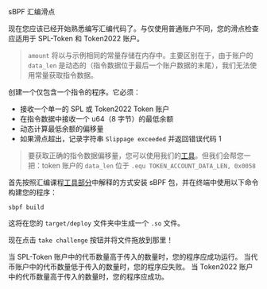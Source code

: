 
<ChallengeTitle>sBPF 汇编滑点</ChallengeTitle>

现在您应该已经开始熟悉编写汇编代码了。与仅使用普通账户不同，您的滑点检查应适用于 SPL-Token 和 Token2022 账户。

> `amount` 将以与示例相同的常量存储在内存中。主要区别在于，由于账户的 `data_len` 是动态的（指令数据位于最后一个账户数据的末尾），我们无法使用常量获取指令数据。

创建一个仅包含一个指令的程序。它必须：
- 接收一个单一的 SPL 或 Token2022 Token 账户
- 在指令数据中接收一个 u64（8 字节）的最低余额
- 动态计算最低余额的偏移量
- 如果滑点超出，记录字符串 `Slippage exceeded` 并返回错误代码 1

> 要获取正确的指令数据偏移量，您可以使用我们的[工具](https://sbpf.xyz)。但我们会帮您一把：token 账户的 `data_len` 位于 `.equ TOKEN_ACCOUNT_DATA_LEN, 0x0058`

首先按照汇编课程[工具部分](/zh-CN/courses/introduction-to-assembly/tooling)中解释的方式安装 sBPF 包，并在终端中使用以下命令构建您的程序：

```
sbpf build
```

这将在您的 `target/deploy` 文件夹中生成一个 `.so` 文件。

现在点击 `take challenge` 按钮并将文件拖放到那里！

<RequirementList>
  <Requirement title="挑战 1：使用 SPL-Token 测试滑点">
    当 SPL-Token 账户中的代币数量高于传入的数量时，您的程序应成功运行。
  </Requirement>

  <Requirement title="挑战 2：测试滑点失败">
    当代币账户中的代币数量低于传入的数量时，您的程序应失败。
  </Requirement>

  <Requirement title="挑战 3：使用 Token2022 测试滑点">
    当 Token2022 账户中的代币数量高于传入的数量时，您的程序应成功。
  </Requirement>
</RequirementList>